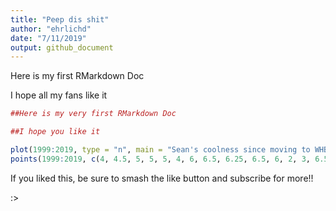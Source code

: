 ```yaml
---
title: "Peep dis shit"
author: "ehrlichd"
date: "7/11/2019"
output: github_document
---
```


Here is my first RMarkdown Doc

I hope all my fans like it
```r
##Here is my very first RMarkdown Doc

##I hope you like it

plot(1999:2019, type = "n", main = "Sean's coolness since moving to WHB", xlab = "Year", ylab = "Coolness", las = 2, ylim = c(0,10), xlim = c(1999,2019))
points(1999:2019, c(4, 4.5, 5, 5, 5, 4, 6, 6.5, 6.25, 6.5, 6, 2, 3, 6.5, 7, 7.25, 7.1, 7, 6.8, 2, 1), pch = 16, col = c(rep("yellow", 11), "red", "red", "yellow", rep("green", 5), "yellow", "red", "darkred"))
```

If you liked this, be sure to smash the like button and subscribe for more!!

:>

